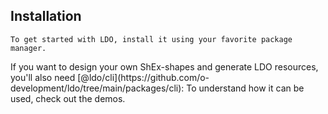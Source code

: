 
<Content>
    <h2 className="subtitle">Installation</h2>

    To get started with LDO, install it using your favorite package manager.
</Content>

<Install name="ldo"/>

<Content>
    If you want to design your own ShEx-shapes and generate LDO resources, you'll also need
    [@ldo/cli](https://github.com/o-development/ldo/tree/main/packages/cli):
</Content>

<Install name="@ldo/cli" type="developer"/>

<Content>
    To understand how it can be used, check out the demos.
</Content>